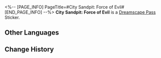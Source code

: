 <%-- [PAGE_INFO]
PageTitle=#City Sandpit: Force of Evil#
[END_PAGE_INFO] --%>
{{Stub|Location information}}
{{Item Infobox
|id          = 223606
|image       = Dreamscape Pass Sticker City Sandpit- Force of Evil.png
|type        = Dreamscape Pass Sticker
|type2       = Nobodys In the Big Dream Stickers
|invCategory = 
|rarity      = 4
|effect      = 
|description = Digital stickers that can be used to decorate the pages of the Dreamtour Handbook. They come in many different styles.
|source1     = [[Unlocked by Default]]
}}
{{Description|Don't discuss business with this man (or his companion), or you do so at your own risk.}}
'''City Sandpit: Force of Evil''' is a [[Dreamscape Pass]] Sticker.

==Other Languages==
{{Other Languages
|en   = City Sandpit: Force of Evil
|zhs  = 城市沙盘：恶势力
|zht  = 城市沙盤：惡勢力
|ja   = 箱庭都市：悪の勢力
|ko   = 도시 모형판: 악한 세력
|es   = Maqueta de la ciudad: Villano
|fr   = Maquette de la ville&nbsp;: Méchant
|ru   = Диорама города: Злодеи
|th   = เมืองแซนด์บ็อกซ์: กองกำลังที่ชั่วร้าย
|vi   = Sa Bàn Thành Phố: Thế Lực Xấu
|de   = Sandmodell der Stadt: Bösewicht
|id   = Miniatur Kota: Kekuatan Jahat
|pt   = Maquete da Cidade: Forças do Mal
}}

==Change History==
{{Change History|2.1}}